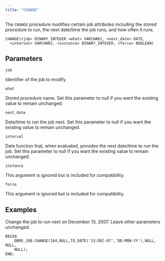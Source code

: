 ```yaml
---
title: "CHANGE"
---
```


The `CHANGE` procedure modifies certain job attributes including the stored procedure to run, the next date/time the job runs, and how often it runs.

```text
CHANGE(<job> BINARY_INTEGER <what> VARCHAR2, <next_date> DATE,
  <interval> VARCHAR2, <instance> BINARY_INTEGER, <force> BOOLEAN)
```

## Parameters

`job`

 Identifier of the job to modify.

`what`

 Stored procedure name. Set this parameter to null if you want the existing value to remain unchanged.

`next_date`

 Date/time to run the job next. Set this parameter to null if you want the existing value to remain unchanged.

`interval`

 Date function that, when evaluated, provides the next date/time to run the job. Set this parameter to null if you want the existing value to remain unchanged.

`instance`

 This argument is ignored but is included for compatibility.

`force`

 This argument is ignored but is included for compatibility.

## Examples

Change the job to run next on December 13, 2007. Leave other parameters unchanged.

```text
BEGIN
    DBMS_JOB.CHANGE(104,NULL,TO_DATE('13-DEC-07','DD-MON-YY'),NULL, NULL,
    NULL);
END;
```
